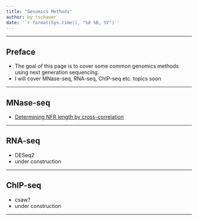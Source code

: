 ```yaml
---
title: "Genomics Methods"
author: by tschauer
date: '`r format(Sys.time(), "%d %B, %Y")`'
---
```

    

---

## Preface

* The goal of this page is to cover some common genomics methods using next generation sequencing.
* I will cover MNase-seq, RNA-seq, ChIP-seq etc. topics soon

---

## MNase-seq

- [Determining NFR length by cross-correlation](rmd_NFRlength.html)


---

## RNA-seq

* DESeq2
* under construction

---

## ChIP-seq

* csaw?
* under construction

---
